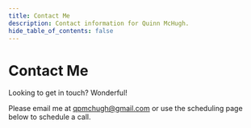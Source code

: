 ```yaml
---
title: Contact Me
description: Contact information for Quinn McHugh.
hide_table_of_contents: false
---
```



# Contact Me

Looking to get in touch? Wonderful!

Please email me at [qpmchugh@gmail.com](mailto:qpmchugh@gmail.com) or use the scheduling page below to schedule a call.

<BookingPage />
